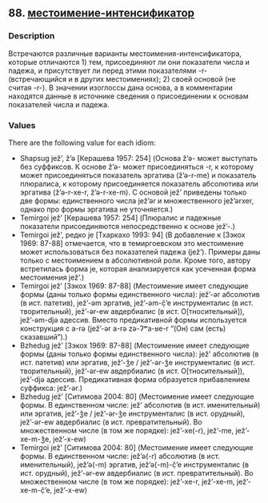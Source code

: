 ## 88. <a href =  'https://agricolamz.github.io/The_Circassian_Isoglosses_Database/88.html'>местоимение-интенсификатор</a>
### Description

Встречаются различные варианты местоимения-интенсификатора, которые отличаются 1) тем, присоединяют ли они показатели числа и падежа, и присутствует ли перед этими показателями -r- (встречающийся и в других местоимениях); 2) своей основой (не считая -r-). В значении изоглоссы дана основа, а в комментарии находятся данные в источнике сведения о присоединении к основам показателей числа и падежа.

### Values
There are the following value for each idiom:

* Shapsug  jež’, ž’ə [Керашева 1957: 254] (Основа ž’ə- может выступать без суффиксов. К основе ž’ə- может присоединяться -r, к которому может присоединяться показатель эргатива (ž’ə-r-me) и показатель плюралиса, к которому присоединяется показатель абсолютива или эргатива (ž’ə-r-xe-r, ž’ə-r-xe-m). С основой jež’ приведены только две формы: единственного числа jež’ər и множественного jež’ərxer, однако про формы эргатива не уточняется.)
* Temirgoi  jež’ [Керашева 1957: 254] (Плюралис и падежные показатели присоединяются непосредственно к основе jež'-.)
* Temirgoi  jež’, редко je [Тхаркахо 1993: 94] (В добавление к [Зэкох 1969: 87-88] отмечается, что в темиргоевском это местоимение может использоваться без показателей падежа (jež’). Примеры даны только с местоимением в абсолютивной роли. Кроме того, автору встретилась форма je, которая анализируется как усеченная форма местоимения jež’.)
* Temirgoi  jež’ [Зэкох 1969: 87-88] (Местоимение имеет следующие формы (даны только формы единственного числа): jež’-ər абсолютив (в ист. патетив), jež’-əm эргатив, jež’-əm-č̣’e инструменталис (в ист. творительный), jež’-ər-ew авдербиалис (в ист. О[тносительный]), jež’-əm-djə адессив. Вместо предикативной формы используется конструкция с a-rə (jež’-ər a-rə zə-ʔʷa-ʁe-r "(Он) сам (есть) сказавший").)
* Bzhedug  jež’ [Зэкох 1969: 87-88] (Местоимение имеет следующие формы (даны только формы единственного числа): jež’ абсолютив (в ист. патетив) или эргатив, jež’-ǯe / jež’-ər-ǯe инструменталис (в ист. творительный), jež’-ər-ew авдербиалис (в ист. О[тносительный]), jež’-djə адессив. Предикативная форма образуется прибавлением суффикса: jež’-ər.)
* Bzhedug  jež’ [Ситимова 2004: 80] (Местоимение имеет следующие формы. В единственном числе: jež’ абсолютив (в ист. именительный) или эргатив, jež’-ǯe / jež’-ər-ǯe инструменталис (в ист. орудный), jež’-ər-ew авдербиалис (в ист. превратительный). Во множественном числе (в том же порядке): jež’-xe(-r), jež’-me, jež’-xe-m-ǯe, jež’-x-ew)
* Temirgoi  jež’ [Ситимова 2004: 80] (Местоимение имеет следующие формы. В единственном числе: jež’ə(-r) абсолютив (в ист. именительный), jež’ə(-m) эргатив, jež’ə(-m)-č̣’e инструменталис (в ист. орудный), jež’-ər-ew авдербиалис (в ист. превратительный). Во множественном числе (в том же порядке): jež’-xe-r, jež’-xe-m, jež’-xe-m-č̣’e, jež’-x-ew)


